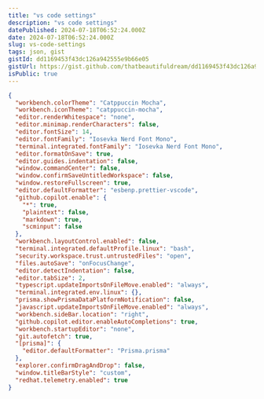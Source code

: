 ```yaml
---
title: "vs code settings"
description: "vs code settings"
datePublished: 2024-07-18T06:52:24.000Z
date: 2024-07-18T06:52:24.000Z
slug: vs-code-settings
tags: json, gist
gistId: dd1169453f43dc126a942555e9b66e05
gistUrl: https://gist.github.com/thatbeautifuldream/dd1169453f43dc126a942555e9b66e05
isPublic: true
---
```


```json title="settings.json"
{
  "workbench.colorTheme": "Catppuccin Mocha",
  "workbench.iconTheme": "catppuccin-mocha",
  "editor.renderWhitespace": "none",
  "editor.minimap.renderCharacters": false,
  "editor.fontSize": 14,
  "editor.fontFamily": "Iosevka Nerd Font Mono",
  "terminal.integrated.fontFamily": "Iosevka Nerd Font Mono",
  "editor.formatOnSave": true,
  "editor.guides.indentation": false,
  "window.commandCenter": false,
  "window.confirmSaveUntitledWorkspace": false,
  "window.restoreFullscreen": true,
  "editor.defaultFormatter": "esbenp.prettier-vscode",
  "github.copilot.enable": {
    "*": true,
    "plaintext": false,
    "markdown": true,
    "scminput": false
  },
  "workbench.layoutControl.enabled": false,
  "terminal.integrated.defaultProfile.linux": "bash",
  "security.workspace.trust.untrustedFiles": "open",
  "files.autoSave": "onFocusChange",
  "editor.detectIndentation": false,
  "editor.tabSize": 2,
  "typescript.updateImportsOnFileMove.enabled": "always",
  "terminal.integrated.env.linux": {},
  "prisma.showPrismaDataPlatformNotification": false,
  "javascript.updateImportsOnFileMove.enabled": "always",
  "workbench.sideBar.location": "right",
  "github.copilot.editor.enableAutoCompletions": true,
  "workbench.startupEditor": "none",
  "git.autofetch": true,
  "[prisma]": {
    "editor.defaultFormatter": "Prisma.prisma"
  },
  "explorer.confirmDragAndDrop": false,
  "window.titleBarStyle": "custom",
  "redhat.telemetry.enabled": true
}

```

